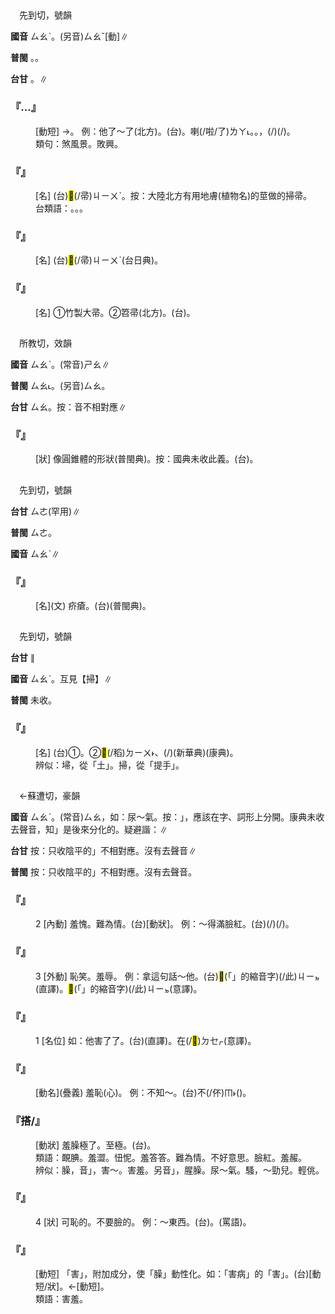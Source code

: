 
=={{ruby|掃|ㄙㄠˋ}}==

　先到切，號韻

'''國音''' <rt>ㄙㄠˋ</rt>。(另音)<rt>ㄙㄠˇ</rt>[動]∥

'''普閩''' {{ruby|(文)|ㄙㄜ˪}}。{{ruby|(白)|ㄙㄠ˪}}。

'''台甘''' {{ruby|(文)|ㄙㄜ˪}}。{{ruby|(語)|ㄙㄠ˪}}∥

    

==='''『{{ruby|掃|ㄙㄠˋ}}…{{ruby|興|ㄒㄧㄥˋ}}』'''===
: [動短] →{{ruby|掃|ㄙㄠˇ}}{{ruby|興|ㄒㄧㄥˋ}}。 例：他{{ruby|～|ㄙㄠˋ}}了～了(北方)。(台){{ruby|掃|ㄙㄜ˪}}{{ruby|→|ㄙㄠ˪}}{{ruby|興|ㄏㄧㄥ˪}}。{{ruby|伊|ㄧ}}{{ruby|失|ㄒㄧㆵ}}{{ruby|去|ㄎㄧ˪}}{{ruby|興|ㄏㄧㄥ˪}}{{ruby|趣|ㄘㄨ˪}}喇(/啦/了)<rt>ㄌㄚ˪</rt>。{{ruby|煞|ㄙㄨㄚㆷ}}{{ruby|無|ㆠㄜˊ}}{{ruby|心|ㄒㄧㆬ}}{{ruby|適|ㄒㄧㆤㆶ}}{{ruby|去|ㄎㄧ˪}}。{{ruby|本|ㄅㄨㄣˋ}}{{ruby|來|ㄌㄞˊ}}{{ruby|有|ㄨ˫}}{{ruby|興|ㄏㄧㄥ˪}}{{ruby|趣|ㄘㄨ˪}}，{{ruby|因|ㄧㄣ}}{{ruby|為|ㄨㄧ˫}}{{ruby|遇|ㆣㄨ˫}}{{ruby|/|ㆠㄨ˫}}{{ruby|著|ㄉㄧㄜㆷ ͘}}{{ruby|無|ㆠㄜˊ}}{{ruby|爽|ㄙㆲˋ}}{{ruby|快|ㄎㄨㄞ˪}}{{ruby|/|ㄎㄨㆮ˪}}{{ruby|丌|ㆤ}}{{ruby|載|ㄉㄞ˫}}(/{{ruby|戴|ㄉㄞ˪}}){{ruby|事|ㄐㄧ˪}}(/{{ruby|事|ㄉㄞ˫}}{{ruby|情|ㄐㄧ˪}})。
:類句：煞風景。敗興。
:
    

==='''『{{ruby|掃|ㄙㄠˋ}}{{ruby|把|·ㄅㄚˇ}}』'''===
: [名] (台){{ruby|竹|ㄉㄧㆤㆶ}}{{ruby|掃|ㄙㄠ˪}}<mark>&#xffe4f;</mark>(/帚)<rt>ㄐㄧㄨˋ</rt>{{ruby|→|ㄑㄧㄨˋ}}。按：大陸北方有用地膚(植物名)的莖做的掃帚。
:台類語：{{ruby|掃|ㄙㄠ˪}}{{ruby|梳|ㄙㄨㆤ}}{{ruby|/|ㄙㆤ}}{{ruby|錦|ㆣㄧㆬˋ}}。{{ruby|掃|ㄙㄠ˪}}{{ruby|帚|ㄑㄧㄨˋ}}{{ruby|芒|ㆠㄤˊ}}。{{ruby|菅|ㄍㄨㆩ}}{{ruby|芒|ㆠㄤˊ}}{{ruby|掃|ㄙㄠ˪}}。
:
    

==='''『{{ruby|掃|ㄙㄠˋ}}{{ruby|帚|·ㄓㄡˇ}}{{ruby|星|ㄒㄧㄥ}}』'''===
: [名] (台){{ruby|掃|ㄙㄠ˪}}<mark>&#xffe4f;</mark>(/帚)<rt>ㄐㄧㄨˋ</rt>{{ruby|/|ㄑㄧㄨˋ}}{{ruby|星|ㄘㆥ}}{{ruby|/|ㄑㆪ}}(台日典)。
    

==='''『{{ruby|掃|ㄙㄠˋ}}{{ruby|帚|·ㄓㄡˇ}}』'''===
: [名] ①竹製大帚。②笤帚(北方)。(台){{ruby|掃|ㄙㄠ˪}}{{ruby|帚|ㄐㄧㄨˋ}}{{ruby|/|ㄑㄧㄨˋ}}。
    

=={{ruby|梢|ㄙㄠˋ}}==

　所教切，效韻

'''國音''' <rt>ㄙㄠˋ</rt>。(常音)<rt>ㄕㄠ</rt>∥

'''普閩''' <rt>ㄙㄠ˪</rt>。(另音)<rt>ㄙㄠ</rt>。

'''台甘''' <rt>ㄙㄠ</rt>{{ruby|。|ㄒㄧㄠ}}。按：音不相對應∥

    

==='''『{{ruby|梢|ㄙㄠˋ}}』'''===
: [狀] 像圓錐體的形狀(普閩典)。按：國典未收此義。(台){{ruby|梢|ㄙㄠ}}。
    

=={{ruby|瘙|ㄙㄠˋ}}==

　先到切，號韻

'''台甘''' <rt>ㄙㄜ</rt>(罕用)∥

'''普閩''' <rt>ㄙㄜ</rt>。

'''國音''' <rt>ㄙㄠˋ</rt>∥

    

==='''『{{ruby|瘙|ㄙㄠˋ}}』'''===
: [名](文) 疥瘡。(台){{ruby|古|ㄍㆦˋ}}{{ruby|早|ㄗㄚˋ}}{{ruby|指|ㄐㄧˋ}}{{ruby|疥|ㄍㄨㆤ˪}}{{ruby|/|ㄍㆤ˪}}{{ruby|癬|ㄒㄧㄢˋ}}(普閩典)。
    

=={{ruby|埽|ㄙㄠˋ}}==

　先到切，號韻

'''台甘''' {{ruby|(文)|ㄙㄜ˪}}∥

'''國音''' <rt>ㄙㄠˋ</rt>。互見【掃】∥

'''普閩''' 未收。

    

==='''『{{ruby|埽|ㄙㄠˋ}}』'''===
: [名] (台)①{{ruby|大|ㄉㄞ˫}}{{ruby|陸|ㄌㄧㆦㆶ ͘}}{{ruby|上|ㄒㄧㆲ˫}}{{ruby|築|ㄉㄧㆦㆶ}}{{ruby|河|ㄏㄜˊ}}{{ruby|愛|ㄞ˪}}{{ruby|用|ㄧㄥ˫}}{{ruby|/|ㄧㆲ˫}}{{ruby|丌|ㆤ}}{{ruby|柴|ㄘㄚˊ}}{{ruby|枝|ㄍㄧ}}{{ruby|稻|ㄉㄧㄨ˫}}{{ruby|稿|ㄍㄜˋ}}。②{{ruby|用|ㄧㄥ˫}}{{ruby|/|ㄧㆲ˫}}<mark>&#xf97ec;</mark>(/稻)<rt>ㄉㄧㄨ˫</rt>{{ruby|稿|ㄍㄜˋ}}、{{ruby|樹|ㄑㄧㄨ˫}}{{ruby|枝|ㄍㄧ}}{{ruby|作|ㄗㄜ˪}}(/{{ruby|做|ㄗㄨㆤ˪}}{{ruby|/|ㄗㄜ˪}}){{ruby|丌|ㆤ}}{{ruby|堤|ㄊㆤˊ}}{{ruby|岸|ㄏㄨㆩ˫}}(新華典)(康典)。
:辨似：埽，從「土」。掃，從「提手」。
:
    

=={{ruby|臊|ㄙㄠˋ}}==

　←蘇遭切，豪韻

'''國音''' <rt>ㄙㄠˋ</rt>。(常音)<rt>ㄙㄠ</rt>，如：尿～氣。按：{{ruby|「|ㄙㄠ}}{{ruby|、|ㄙㄠˋ}}」，應該在字、詞形上分開。康典未收去聲音，知{{ruby|「|ㄙㄠˋ}}」是後來分化的。疑避諧：{{ruby|騷|ㄙㄠ}}∥

'''台甘''' 按：只收陰平的{{ruby|「|ㄙㄜ}}{{ruby|、|ㄘㄜ}}」不相對應。沒有去聲音∥

'''普閩''' 按：只收陰平的{{ruby|「|ㄙㄜ}}{{ruby|、|ㄘㄜ}}」不相對應。沒有去聲音。

    

==='''『{{ruby|臊|ㄙㄠˋ}}』'''===
:2  [內動] 羞愧。難為情。(台){{ruby|見|ㄍㄧㄢ˪}}{{ruby|/|ㄍㄧㄣ˪}}{{ruby|笑|ㄒㄧㄠ˪}}[動狀]。 例：～得滿臉{{ruby|通|ㄊㄨㄥˋ}}紅。(台){{ruby|見|ㄍㄧㄢ˪}}{{ruby|/|ㄍㄧㄣ˪}}{{ruby|笑|ㄒㄧㄠ˪}}{{ruby|<mark>&#xffa42;</mark>|ㄍㄚㆷ}}{{ruby|一|ㄐㄧㆵ ͘}}{{ruby|枝|ㄍㄧ}}(/{{ruby|個|ㆤˊ}}){{ruby|面|ㆠㄧㄣ˫}}{{ruby|紅|ㄤˊ}}{{ruby|絳|ㄍㆲ˪}}{{ruby|絳|ㄍㆲ˪}}(/{{ruby|紅|ㄤˊ}}{{ruby|記|ㄍㄧ˪}}{{ruby|記|ㄍㄧ˪}})。
    

==='''『{{ruby|臊|ㄙㄠˋ}}』'''===
:3  [外動] 恥笑。羞辱。 例：拿這句話～他。(台){{ruby|用|ㄧㄥ˫}}{{ruby|/|ㄧㆲ˫}}<mark>&#xffb50;</mark>(「{{ruby|此|ㄐㄧˋ}}{{ruby|一|ㄐㄧㆵ ͘}}」的縮音字)(/此)<rt>ㄐㄧㆵ</rt>{{ruby|句|ㄍㄨ˪}}{{ruby|話|ㄨㆤ˫}}{{ruby|去|ㄎㄧ˪}}{{ruby|誚|ㄙㄠ}}{{ruby|伊|·ㄧ}}(直譯)。{{ruby|講|ㄍㆲˋ}}{{ruby|→|ㄍㆲ}}<mark>&#xffb50;</mark>(「{{ruby|此|ㄐㄧˋ}}{{ruby|一|ㄐㄧㆵ ͘}}」的縮音字)(/此)<rt>ㄐㄧㆵ</rt>{{ruby|句|ㄍㄨ˪}}{{ruby|仔|ㄚ}}{{ruby|付|ㄏㆦ˫}}{{ruby|伊|ㄧ}}{{ruby|現|ㄏㄧㄢ˫}}{{ruby|示|ㄒㄧ˪}}(意譯)。
    

==='''『{{ruby|臊|ㄙㄠˋ}}』'''===
:1  [名位] 如：他害了{{ruby|～|ㄙㄠˋ}}了。(台){{ruby|伊|ㄧ}}{{ruby|見|ㄍㄧㄢ˪}}{{ruby|/|ㄍㄧㄣ˪}}{{ruby|笑|ㄒㄧㄠ˪}}(直譯)。{{ruby|伊|ㄧ}}在(/<mark>&#xf9549;</mark>)<rt>ㄉㆤㆷ</rt>{{ruby|見|ㄍㄧㄢ˪}}{{ruby|/|ㄍㄧㄣ˪}}{{ruby|笑|ㄒㄧㄠ˪}}(意譯)。
    

==='''『{{ruby|羞|ㄒㄧㄡ}}{{ruby|臊|ㄙㄠˋ}}』'''===
: [動名](疊義) 羞恥(心)。 例：不知～。(台)不(/伓)<rt>ㆬ˫</rt>{{ruby|知|ㄗㄞ}}({{ruby|影|ㄧㆩˋ}}){{ruby|通|ㄊㄤ}}{{ruby|見|ㄍㄧㄢ˪}}{{ruby|/|ㄍㄧㄣ˪}}{{ruby|笑|ㄒㄧㄠ˪}}。
    

==='''『{{ruby|臊|ㄙㄠˋ}}{{ruby|不|ㄅㄨˋ}}搭/{{ruby|答|ㄉㄚ}}』'''===
: [動狀] 羞臊極了。至極。(台){{ruby|見|ㄍㄧㄢ˪}}{{ruby|/|ㄍㄧㄣ˪}}{{ruby|笑|ㄒㄧㄠ˪}}{{ruby|<mark>&#xffa42;</mark>|ㄍㄚㆷ}}{{ruby|<mark>&#xffa45;</mark>|ㆠㆤ˫}}{{ruby|/|ㆠㄨㆤ˫}}{{ruby|講|ㄍㆲˋ}}{{ruby|得|ㄉㄧㆵ}}。
:類語：靦腆。羞澀。忸怩。羞答答。難為情。不好意思。臉紅。羞赧。
:
:辨似：臊，音{{ruby|「|ㄙㄠˋ}}」，害～。害羞。另音{{ruby|「|ㄙㄠ}}」，腥臊。尿～氣。騷，～勁兒。輕佻。
:
    

==='''『{{ruby|臊|ㄙㄠˋ}}』'''===
:4  [狀] 可恥的。不要臉的。 例：～東西。(台){{ruby|<mark>&#xffa45;</mark>|ㆠㆤ˫}}{{ruby|/|ㆠㄨㆤ˫}}{{ruby|曉|ㄏㄧㄠˋ}}{{ruby|/|ㄏㄧㄤˋ}}{{ruby|見|ㄍㄧㄢ˪}}{{ruby|/|ㄍㄧㄣ˪}}{{ruby|笑|ㄒㄧㄠ˪}}{{ruby|丌|ㆤ}}。(罵語)。
    

==='''『{{ruby|害|ㄏㄞˋ}}{{ruby|臊|ㄙㄠˋ}}』'''===
: [動短] 「害」，附加成分，使「臊」動性化。如：「害病」的「害」。(台){{ruby|見|ㄍㄧㄢ˪}}{{ruby|/|ㄍㄧㄣ˪}}{{ruby|笑|ㄒㄧㄠ˪}}[動短/狀]。←{{ruby|驚|ㄍㄧㆩ}}{{ruby|見|ㄍㄧㄢ˪}}{{ruby|/|ㄍㄧㄣ˪}}{{ruby|笑|ㄒㄧㄠ˪}}[動短]。
:類語：害羞。
:
    
